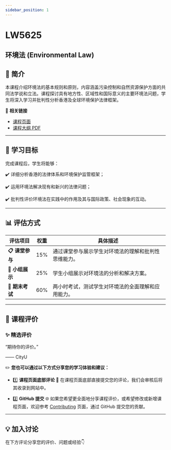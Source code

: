 ```yaml
---
sidebar_position: 1
---
```


# LW5625
## 环境法 (Environmental Law)

## **📘 简介**
本课程介绍环境法的基本规则和原则，内容涵盖污染控制和自然资源保护方面的共同法学说和立法。课程探讨具有地方性、区域性和国际意义的主要环境法问题，学生将深入学习并批判性分析香港及全球环境保护法律框架。

🔗 **相关链接**
- [课程页面](https://www.cityu.edu.hk/catalogue/pg/202526/course/LW5625.htm)
- [课程大纲 PDF](https://www.cityu.edu.hk/catalogue/pg/202526/course/LW5625.pdf)

---

## **🎯 学习目标**

完成课程后，学生将能够：

✔️ 详细分析香港的法律体系和环境保护监管框架；

✔️ 运用环境法解决现有和新兴的法律问题；

✔️ 批判性评价环境法在实践中的作用及其与国际政策、社会现象的互动。

---

## **📊 评估方式**

| **评估项目**         | **权重** | **具体描述**                                                                                       |
|---------------------|---------|---------------------------------------------------------------------------------------------------|
| **📋 课堂参与**       | 15%     | 通过课堂参与展示学生对环境法的理解和批判性思维能力。                                               |
| **📂 小组展示**       | 25%     | 学生小组展示对环境法的分析和解决方案。                                                              |
| **📂 期末考试**       | 60%     | 两小时考试，测试学生对环境法的全面理解和应用能力。                                                 |

---

## **💬 课程评价**

### ✨ **精选评价**
<div className={commentStyles.commentBox}>
    <p className={commentStyles.commentText}>
        “期待你的评价。”
    </p>
    <p className={commentStyles.commentAuthor}>—— CityU</p>
</div>

✏️ **您也可以通过以下方式分享您的学习体验和建议：**

- 1️⃣ **课程页面底部评论**
💬 在课程页面底部直接提交您的评论，我们会审核后将其收录到网站中。

- 2️⃣ **GitHub 提交**
🌐 如果您希望更全面地分享课程评价，或希望修改或新增课程页面，欢迎参考 [Contributing](/contributing) 页面，通过 GitHub 提交您的贡献。

---

## **💡 加入讨论**

在下方评论分享您的评价、问题或经验👇
<Utterances />
